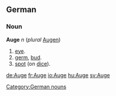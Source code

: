 ==German==
===Noun===
'''Auge''' ''n'' (''plural'' [[Augen]])
# [[eye]].
# [[germ]], [[bud]].
# [[spot]] (on [[dice]]).

[[Category:German nouns]]

[[de:Auge]]
[[fr:Auge]]
[[io:Auge]]
[[hu:Auge]]
[[sv:Auge]]